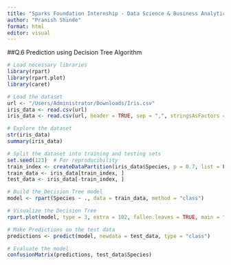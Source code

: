 ---
title: "Sparks Foundation Internship - Data Science & Business Analytics"
author: "Pranish Shinde"
format: html
editor: visual
---

##Q.6 Prediction using Decision Tree Algorithm

```{r}
# Load necessary libraries
library(rpart)
library(rpart.plot)
library(caret)

# Load the dataset
url <- "/Users/Administrator/Downloads/Iris.csv"
iris_data <- read.csv(url)
iris_data <- read.csv(url, header = TRUE, sep = ",", stringsAsFactors = TRUE, fill = TRUE)

# Explore the dataset
str(iris_data)
summary(iris_data)

# Split the dataset into training and testing sets
set.seed(123)  # For reproducibility
train_index <- createDataPartition(iris_data$Species, p = 0.7, list = FALSE)
train_data <- iris_data[train_index, ]
test_data <- iris_data[-train_index, ]

# Build the Decision Tree model
model <- rpart(Species ~ ., data = train_data, method = "class")

# Visualize the Decision Tree
rpart.plot(model, type = 3, extra = 102, fallen.leaves = TRUE, main = "Decision Tree for Iris Dataset")

# Make Predictions on the test data
predictions <- predict(model, newdata = test_data, type = "class")

# Evaluate the model
confusionMatrix(predictions, test_data$Species)

```
